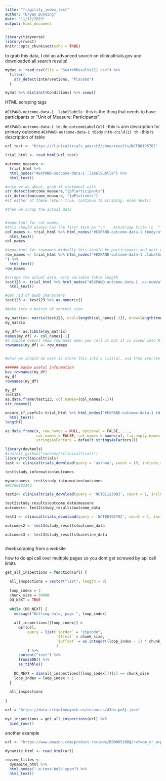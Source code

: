 ```yaml
---
title: "fragility_index_test"
author: "Bryan Bunning"
date: "11/12/2019"
output: html_document
---
```


```r
library(tidyverse)
library(rvest)
knitr::opts_chunk$set(echo = TRUE)
```



to grab this data, I did an advanced search on clinicaltrials.gov and downloaded all search results!

```r
mydat <- read_csv(file = "SearchResults(1).csv") %>%
  filter(
    str_detect(Interventions, "Placebo")
  )

mydat %>% distinct(Conditions) %>% view()
```

HTML scraping tags

`#EXPAND-outcome-data-1 .labelSubtle` -this is the thing that needs to have participants or "Unit of Measure: Participants"

`#EXPAND-outcome-data-1 td.de-outcomeLabelCell` -this is arm description for primary outcome
`#EXPAND-outcome-data-1 tbody:nth-child(2) th` -this is description of table

```r
url_test <- "https://clinicaltrials.gov/ct2/show/results/NCT00195702"

trial_html <- read_html(url_test)

outcome_measure <- 
  trial_html %>%
  html_nodes("#EXPAND-outcome-data-1 .labelSubtle") %>%
  html_text()

#once we do about, grab if statement with 
str_detect(outcome_measure,"[pP]articipants")
str_detect(outcome_measure, "[pP]atients")
#if either of these return true, continue to scraping, else next()

#then we scrap the actual data


#important for col names
#this should always has the first term be "\n    Arm/Group Title \n  " which we will ignore
col_names <- trial_html %>% html_nodes("#EXPAND-outcome-data-1 tbody:nth-child(2) tr:nth-child(1) .de-outcomeLabelCell") %>%
  html_text()
col_names

#important for rownames #ideally this should be participants and unit of measure
row_names <- trial_html %>% html_nodes("#EXPAND-outcome-data-1 .labelSubtle , #EXPAND-outcome-data-1 tbody:nth-child(2) tr:nth-child(4) .de-outcomeLabelCell
") %>%
  html_text()
row_names

#scrape the actual data, with variable table length
test123 <- trial_html %>% html_nodes("#EXPAND-outcome-data-1 .de-numValue_outcomeDataCell") %>%
  html_text()

#get rid of dumb characters
test123 <- test123 %>% as.numeric()

#make into a matrix of correct size 

my_matrix<- matrix(test123, ncol=length(col_names[-1]), nrow=length(row_names), byrow=TRUE)
my_matrix

my_df<- as.tibble(my_matrix)
names(my_df) <- col_names[-1]
#a tibble doesnt show rownames when you call it but it is saved into R
rownames(my_df) <- row_names


#what we should do next is store this into a listcol, and then iterate to the next website!
```


```r
###### maybe useful information
has_rownames(my_df)
my_df
rownames(my_df)

my_df
test123
as.data.frame(test123, col.names=(col_names[-1]))
str_remove()

unsure_if_useful<-trial_html %>% html_nodes("#EXPAND-outcome-data-1 td.de-outcomeLabelCell") %>%
  html_text() 
length()

as.data.frame(x, row.names = NULL, optional = FALSE, ...,
              cut.names = FALSE, col.names = names(x), fix.empty.names = TRUE,
              stringsAsFactors = default.stringsAsFactors())

```




```r
library(devtools)
#install_github("sachsmc/rclinicaltrials")
library(rclinicaltrials)
test <- clinicaltrials_download(query = 'asthma', count = 10, include_results = TRUE)

test$study_information$outcomes

myoutcomes<- test$study_information$outcomes
#NCT00182143

test2<- clinicaltrials_download(query = 'NCT01123083', count = 1, include_results = TRUE)

test2$study_results$outcome_data$measure
outcomes<- test2$study_results$outcome_data

test3 <- clinicaltrials_download(query = 'NCT00195702', count = 1, include_results = TRUE)

outcomes2 <- test3$study_results$outcome_data

outcomes3 <- test3$study_results$baseline_data



```







#webscraping from a website

how to do api call over multiple pages so you dont get screwed by api call limits

```r
get_all_inspections = function(url) {
  
  all_inspections = vector("list", length = 0)
  
  loop_index = 1
  chunk_size = 50000
  DO_NEXT = TRUE
  
  while (DO_NEXT) {
    message("Getting data, page ", loop_index)
    
    all_inspections[[loop_index]] = 
      GET(url,
          query = list(`$order` = "zipcode",
                       `$limit` = chunk_size,
                       `$offset` = as.integer((loop_index - 1) * chunk_size)
                       )
          ) %>%
      content("text") %>%
      fromJSON() %>%
      as_tibble()
    
    DO_NEXT = dim(all_inspections[[loop_index]])[1] == chunk_size
    loop_index = loop_index + 1
  }
  
  all_inspections
  
}

url = "https://data.cityofnewyork.us/resource/43nn-pn8j.json"

nyc_inspections = get_all_inspections(url) %>%
  bind_rows()
```

another example
```r
url <- "https://www.amazon.com/product-reviews/B00005JNBQ/ref=cm_cr_arp_d_viewopt_rvwer?ie=UTF8&reviewerType=avp_only_reviews&sortBy=recent&pageNumber=1"

dynamite_html <- read_html(url)

review_titles <- 
  dynamite_html %>%
  html_nodes(".a-text-bold span") %>%
  html_text()
```

